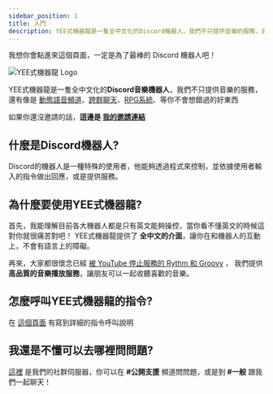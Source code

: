 ```yaml
---
sidebar_position: 1
title: 入門
description: YEE式機器龍是一隻全中文化的Discord機器人，我們不只提供音樂的服務，還有像是動態語音頻道、跨群聊天、等你不會想錯過的好東西
---
```



我想你會點進來這個頁面，一定是為了最棒的 Discord 機器人吧！

![YEE式機器龍 Logo](https://yeecord.com/img/logo_128x128.png)

YEE式機器龍是一隻全中文化的**Discord音樂機器人**，我們不只提供音樂的服務，還有像是 [動態語音頻道](/docs/dvc/)、[跨群聊天](/docs/chat/)、[RPG系統](/docs/rpg/)、等你不會想錯過的好東西

如果你還沒邀請的話，**這邊是 [我的邀請連結](https://yeecord.com/link)**

## 什麼是Discord機器人?

Discord的機器人是一種特殊的使用者，他能夠透過程式來控制，並依據使用者輸入的指令做出回應，或是提供服務。

<Adsense/>

## 為什麼要使用YEE式機器龍?

首先，我能理解目前各大機器人都是只有英文能夠操控，當你看不懂英文的時候這對你就很痛苦對吧！
YEE式機器龍提供了 **全中文的介面**，讓你在和機器人的互動上，不會有語言上的障礙。

再來，大家都很懷念已經 [被 YouTube 停止服務的 Rythm 和 Groovy](/blog/how-to-invite-bot/#rythm-%E5%92%8C-groovy-%E8%A2%AB%E4%B8%8B%E6%9E%B6) ，
我們提供 **高品質的音樂播放服務**，讓朋友可以一起收聽喜歡的音樂。

## 怎麼呼叫YEE式機器龍的指令?

在 [這個頁面](/docs/commands/) 有寫到詳細的指令呼叫說明

## 我還是不懂可以去哪裡問問題?

[這裡](https://discord.gg/yeecord) 是我們的社群伺服器，你可以在 **#公開支援** 頻道問問題，或是到 **#一般** 跟我們一起聊天！

<Adsense/>